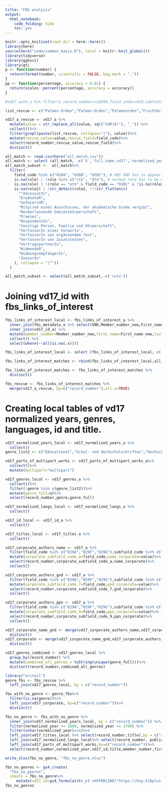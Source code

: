 ```yaml
---
title: "FBS analysis"
output:
  html_notebook:
    code_folding: hide
    toc: yes
---
```


```r
knitr::opts_knit$set(root.dir = here::here())
library(here)
source(here("code/common_basis.R"), local = knitr::knit_global())
library(tidyverse)
library(gghsci)
library(gt)
p <- function(number) {
  return(format(number, scientific = FALSE, big.mark = ","))
}
pp <- function(percentage, accuracy = 0.01) {
  return(scales::percent(percentage, accuracy = accuracy))
}
```

```r
#vd17_auth_a %>% filter(a_record_number==16594,field_code==410,subfield_code=="a")
```


```r
list_rescue <- c("Palmen Orden","Palmen-Orden","Palmenorden","Fruchtbringend","Frucht-bringend","Frucht Bringend","Die deutsche Akademie des 17. Jahrhunderts - Fruchtbringende Gesellschaft","Akademie des 17. Jahrhunderts","Akademie des Siebzehnten Jahrhunderts","Deutsche Akademie des Siebzehnten Jahrhunderts","Deutsche Akademie des 17. Jahrhunderts","Palmenorden","Akademie des Siebzehnten Jahrhunderts","Akademie des 17. Jahrhunderts","Societas Fructifera","Frugtbringende Selskab","Fruitbearing Society","Sociedad Fructífera","Société des Fructifiants","Ordre du Palmier","Società dei Carpofori","Towarzystwo Owocodajne","Komunitas Fruitbearing","Плодоносное общество","丰收学会")

vd17_a_rescue <- vd17_a %>%
  mutate(value = str_replace_all(value, sql("CHR(0)"), "_")) %>%
  collect()%>%
  filter(grepl(paste(list_rescue, collapse="|"), value))%>%
  mutate(rescue_value=value,rescue_field=field_code)%>%
  select(record_number,rescue_value,rescue_field)%>%
  distinct()
```

```r
all_match <- read.csv(here("all_match.csv"))
all_match <- select (all_match, -c('X','full_name_vd17','normalized_year','field_number'))
all_match_subset <-  all_match%>%
  filter(
    field_code %in% c("028A", "028B", "028C"), # FBS GND has to appear in one of these fields
    is.na(role) | !role %in% c("ctb", "dte"), # normed role has to be unknown or not one of these
    is.na(role) | !(role == "oth" & field_code == "028C" & !is.na(role2) & str_detect(role2, "^Beiträger|^Mitwirkender")), # in field 028C, if role is other, role2 should not be one of these
    is.na(role2) | !str_detect(role2, !!!str_flatten(c(
      "^AdressatIn",
      "ErwähnteR",
      "GefeierteR",
      "Mitglied eines Ausschusses, der akademische Grade vergibt",
      "Normerlassende Gebietskörperschaft",
      "Praeses",
      "RespondentIn",
      "Sonstige Person, Familie und Körperschaft",
      "VerfasserIn eines Vorworts",
      "VerfasserIn von ergänzendem Text",
      "VerfasserIn von Zusatztexten",
      "VertragspartnerIn",
      "WidmendeR",
      "WidmungsempfängerIn",
      "ZensorIn"
    ), collapse = "|^"))
  )
```

```r
all_match_subset <- select(all_match_subset,-c('role'))
```


# Joining vd17_id with fbs_links_of_interest 
```r
fbs_links_of_interest_local <- fbs_links_of_interest_a %>%
  inner_join(fbs_metadata_a %>% select(GND,Member_number_new,First_name_new,Last_name_new,Society_name,DOB,DOD) %>% mutate(GND = str_c("gnd/", GND))) %>%
  inner_join(vd17_id_a) %>%
  mutate(member_number=Member_number_new,first_name=First_name_new,last_name=Last_name_new)%>%
  collect() %>%
  select(where(~!all(is.na(.x))))

fbs_links_of_interest_local <- select (fbs_links_of_interest_local, c('record_number','vd17_id','member_number','first_name', 'last_name','role2','field_code'))

```

```r
fbs_links_of_interest_matches <- rbind(fbs_links_of_interest_local,all_match_subset)

fbs_links_of_interest_matches <- fbs_links_of_interest_matches %>%
  distinct()

fbs_rescue <- fbs_links_of_interest_matches %>%
  merge(vd17_a_rescue, by=c("record_number"),all.x=TRUE)
```


# Creating local tables of vd17 normalized years, genres, languages, id and title.
```r
vd17_normalized_years_local <- vd17_normalized_years_a %>%
  collect()
genre_list2 <- c("Educational","Schul- und Hochschulschriften","Hochschulschrift","Dissertation","Dissertationensammlung","Matrikel","Universitätsprogramm","Vorlesung","Vorlesungsverzeichnis","Jugendsachbuch","Rechenbuch","Schulbuch","Fibel","Lesebuch","Schulprogramm","Governmental","Amtsdruckschrift","Edikt","Gesetz","Gesetzesammlung","Kapitulation","Mandat","Privileg","Richtlinie","Verordnung","Vertrag","Judicial","Legal","Entscheidungssammlung","Fallsammlung","Konsiliensammlung","Konsilium","Satzung","Religious","Theological","Agende","Beichtspiegel","Bibel","Brevier","Gebet","Katechismus","Missale","Psalter","Rituale","Other Governmental and Institutional","Formularsammlung","Schreibmeisterbuch","Regesten","Urkundenbuch","Business","Mercantile","Anzeige","Subskriptionsanzeige","Meßrelation","Subskribentenliste","Verkaufskatalog","Antiquariatskatalog","Auktionskatalog","Buchhandelskatalog","Meßkatalog","War Related","Festungsbau","Kriegskunde","General Works","Bericht","Brief","Briefsammlung","Regelsammlung","Statistik","Streitschrift")

vd17_parts_of_multipart_works <- vd17_parts_of_multipart_works_a%>%
  collect()%>%
  mutate(multipart="multipart")

vd17_genres_local <- vd17_genres_a %>%
  collect()%>%
  filter(!genre %in% c(genre_list2))%>%
  mutate(genre_full=a)%>%
  select(record_number,genre,genre_full)

vd17_normalized_langs_local <- vd17_normalized_langs_a %>%
  collect()

vd17_id_local <- vd17_id_a %>%
  collect()

vd17_titles_local <- vd17_titles_a %>%
  collect()

vd17_corporate_authors_name <- vd17_a %>%
  filter(field_code %in% c("029A","029F","029G"),subfield_code %in% c("a"))%>%
  mutate(corporate_subfield_code_a=field_code,name_corporate=value)%>%
  select(record_number,corporate_subfield_code_a,name_corporate)%>%
  collect()

vd17_corporate_authors_gnd <- vd17_a %>%
  filter(field_code %in% c("029A","029F","029G"),subfield_code %in% c("7"))%>%
  mutate(corporate_subfield_code_7=field_code,gnd_corporate=value)%>%
  select(record_number,corporate_subfield_code_7,gnd_corporate)%>%
  collect()

vd17_corporate_authors_ppn <- vd17_a %>%
  filter(field_code %in% c("029A","029F","029G"),subfield_code %in% c("9"))%>%
  mutate(corporate_subfield_code_9=field_code,ppn_corporate=value)%>%
  select(record_number,corporate_subfield_code_9,ppn_corporate)%>%
  collect()

vd17_corporate_name_gnd <- merge(vd17_corporate_authors_name,vd17_corporate_authors_gnd, by=c("record_number"),all.x=TRUE)%>%
  distinct()
vd17_corporate <- merge(vd17_corporate_name_gnd,vd17_corporate_authors_ppn, by=c("record_number"),all.x=TRUE)%>%
  distinct()

vd17_genres_combined <- vd17_genres_local %>%
  group_by(record_number) %>% 
  mutate(combined_all_genres = toString(unique(genre_full)))%>%
  distinct(record_number,combined_all_genres)
```


```r
library("writexl")
genre_fbs <- fbs_rescue %>%
  left_join(vd17_genres_local, by = c("record_number"))

fbs_with_no_genre <- genre_fbs%>%
  filter(is.na(genre))%>%
  left_join(vd17_corporate, by=c("record_number"))%>%
  distinct()

fbs_no_genre <- fbs_with_no_genre %>%
  inner_join(vd17_normalized_years_local, by = c("record_number")) %>%
  filter(normalized_year >= 1600, normalized_year <= 1700) %>%
  filter(nchar(normalized_year)==4)%>%
  left_join(vd17_titles_local %>% select(record_number,title),by = c("record_number")) %>%
  left_join(vd17_normalized_langs_local%>% select(record_number, publication_language, original_language), by = c("record_number"))%>%
  left_join(vd17_parts_of_multipart_works,by=c("record_number"))%>%
  select(record_number,normalized_year,vd17_id,title,member_number,first_name,last_name,role2,field_code,original_language,publication_language,genre,rescue_value,rescue_field,corporate_subfield_code_a,corporate_subfield_code_7,corporate_subfield_code_9,name_corporate,gnd_corporate,ppn_corporate,multipart)

write_xlsx(fbs_no_genre, "fbs_no_genre.xlsx")
```
```r
fbs_no_genres <- gs4_create(
  "fbs_no_genres",
  sheets = fbs_no_genre%>%
     mutate(vd17_id=gs4_formula(str_c('=HYPERLINK("https://kxp.k10plus.de/DB=1.28/CMD?ACT=SRCHA&IKT=8079&TRM=%27',vd17_id,'%27","',vd17_id,'")'))))
fbs_no_genres
```

